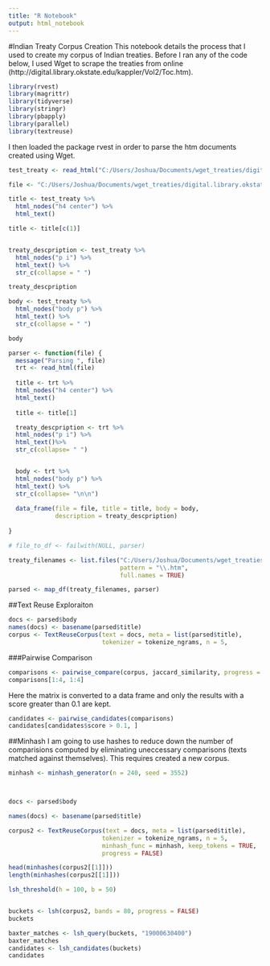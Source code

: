 ```yaml
---
title: "R Notebook"
output: html_notebook
---
```

#Indian Treaty Corpus Creation
This notebook details the process that I used to create my corpus of Indian treaties. Before I ran any of the code below, I used Wget to scrape the treaties from online (http://digital.library.okstate.edu/kappler/Vol2/Toc.htm). 

```r
library(rvest)
library(magrittr)
library(tidyverse)
library(stringr)
library(pbapply)
library(parallel)
library(textreuse)

```
I then loaded the package rvest in order to parse the htm documents created using Wget.
```r
test_treaty <- read_html("C:/Users/Joshua/Documents/wget_treaties/digital.library.okstate.edu/kappler/Vol2/treaties/apa0598.htm")

file <- "C:/Users/Joshua/Documents/wget_treaties/digital.library.okstate.edu/kappler/Vol2/treaties/apa0598.htm"
```

```r
title <- test_treaty %>%
  html_nodes("h4 center") %>%
  html_text()

title <- title[c(1)] 


treaty_descpription <- test_treaty %>%
  html_nodes("p i") %>%
  html_text() %>% 
  str_c(collapse = " ")

treaty_descpription

body <- test_treaty %>%
  html_nodes("body p") %>%
  html_text() %>% 
  str_c(collapse = " ")

body


```

```r
parser <- function(file) {
  message("Parsing ", file)
  trt <- read_html(file) 
   
  title <- trt %>%
  html_nodes("h4 center") %>%
  html_text()
  
  title <- title[1]

  treaty_descpription <- trt %>%
  html_nodes("p i") %>%
  html_text()%>%
  str_c(collapse= " ")


  body <- trt %>%
  html_nodes("body p") %>%
  html_text() %>%
  str_c(collapse= "\n\n")
  
  data_frame(file = file, title = title, body = body,
             description = treaty_descpription)
  
}
```

```r
# file_to_df <- failwith(NULL, parser)

treaty_filenames <- list.files("C:/Users/Joshua/Documents/wget_treaties/digital.library.okstate.edu/kappler/Vol2/treaties/",
                               pattern = "\\.htm",
                               full.names = TRUE)

parsed <- map_df(treaty_filenames, parser)


```

##Text Reuse Exploraiton
```r
docs <- parsed$body
names(docs) <- basename(parsed$title)
corpus <- TextReuseCorpus(text = docs, meta = list(parsed$title),
                          tokenizer = tokenize_ngrams, n = 5,                                               progress = FALSE)
```
###Pairwise Comparison
```r

comparisons <- pairwise_compare(corpus, jaccard_similarity, progress = FALSE)
comparisons[1:4, 1:4]


```
Here the matrix is converted to a data frame and only the results with a score greater than 0.1 are kept. 

```r
candidates <- pairwise_candidates(comparisons)
candidates[candidates$score > 0.1, ]


```

##Minhash
I am going to use hashes to reduce down the number of comparisions computed by eliminating uneccessary comparisons (texts matched against themselves). This requires created a new corpus.  
```r

minhash <- minhash_generator(n = 240, seed = 3552)



docs <- parsed$body

names(docs) <- basename(parsed$title)

corpus2 <- TextReuseCorpus(text = docs, meta = list(parsed$title),
                          tokenizer = tokenize_ngrams, n = 5,
                          minhash_func = minhash, keep_tokens = TRUE,
                          progress = FALSE)

```
```r

head(minhashes(corpus2[[1]]))
length(minhashes(corpus2[[1]]))
```
```r
lsh_threshold(h = 100, b = 50)


buckets <- lsh(corpus2, bands = 80, progress = FALSE)
buckets
```
```r
baxter_matches <- lsh_query(buckets, "19000630400")
baxter_matches
candidates <- lsh_candidates(buckets)
candidates
```






